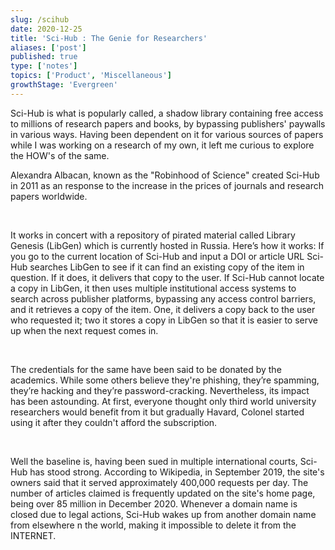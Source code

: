```yaml
---
slug: /scihub
date: 2020-12-25
title: 'Sci-Hub : The Genie for Researchers'
aliases: ['post']
published: true
type: ['notes']
topics: ['Product', 'Miscellaneous']
growthStage: 'Evergreen'
---
```


Sci-Hub is what is popularly called, a shadow library containing free access to millions of research papers and books, by bypassing publishers' paywalls in various ways. Having been dependent on it for various sources of papers while I was working on a research of my own, it left me curious to explore the HOW's of the same.

Alexandra Albacan, known as the "Robinhood of Science" created Sci-Hub in 2011 as an response to the increase in the prices of journals and research papers worldwide.

<br/>

It works in concert with a repository of pirated material called Library Genesis (LibGen) which is currently hosted in Russia. Here’s how it works: If you go to the current location of Sci-Hub  and input a DOI or article URL Sci-Hub searches LibGen to see if it can find an existing copy of the item in question. If it does, it delivers that copy to the user. If Sci-Hub cannot locate a copy in LibGen, it then uses multiple institutional access systems to search across publisher platforms, bypassing any access control barriers, and it retrieves a copy of the item.  One, it delivers a copy back to the user who requested it; two it stores a copy in LibGen so that it is easier to serve up when the next request comes in.

<br/>


The credentials for the same have been said to be donated by the academics. While some others believe they're phishing, they’re spamming, they’re hacking and they’re password-cracking. Nevertheless, its impact has been astounding. At first, everyone thought only third world university researchers would benefit from it but gradually Havard, Colonel started using it after they couldn't afford the subscription.

<br/>

Well the baseline is, having been sued in multiple international courts, Sci-Hub has stood strong. According to Wikipedia, in September 2019, the site's owners said that it served approximately 400,000 requests per day. The number of articles claimed is frequently updated on the site's home page, being over 85 million in December 2020. Whenever a domain name is closed due to legal actions, Sci-Hub wakes up from another domain name from elsewhere n the world, making it impossible to delete it from the INTERNET.